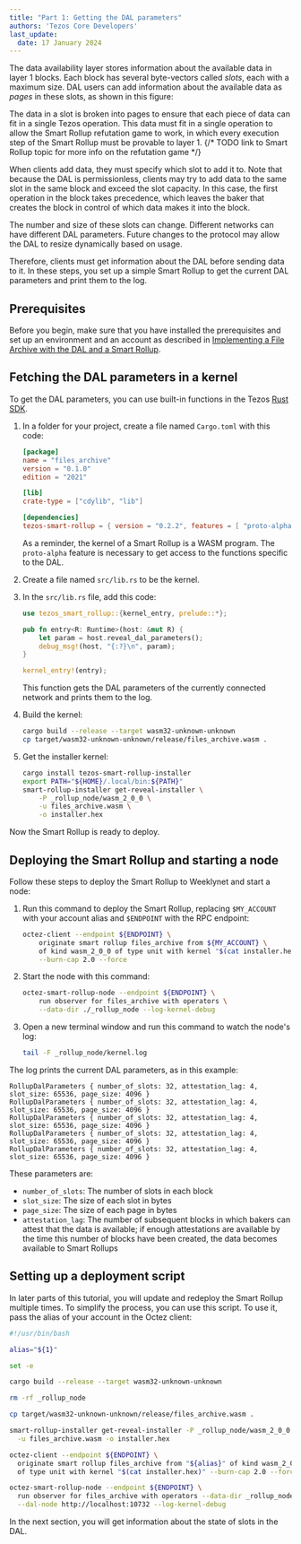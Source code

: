 ```yaml
---
title: "Part 1: Getting the DAL parameters"
authors: 'Tezos Core Developers'
last_update:
  date: 17 January 2024
---
```



The data availability layer stores information about the available data in layer 1 blocks.
Each block has several byte-vectors called _slots_, each with a maximum size.
DAL users can add information about the available data as _pages_ in these slots, as shown in this figure:

<LucidDiagram width="640px" height="480px" src="https://lucid.app/documents/embedded/46fa8412-8443-4491-82f6-305aafaf85f2" id="Hxs62lrO0C4d" />

The data in a slot is broken into pages to ensure that each piece of data can fit in a single Tezos operation.
This data must fit in a single operation to allow the Smart Rollup refutation game to work, in which every execution step of the Smart Rollup must be provable to layer 1.
{/* TODO link to Smart Rollup topic for more info on the refutation game */}

When clients add data, they must specify which slot to add it to.
Note that because the DAL is permissionless, clients may try to add data to the same slot in the same block and exceed the slot capacity.
In this case, the first operation in the block takes precedence, which leaves the baker that creates the block in control of which data makes it into the block.

The number and size of these slots can change.
Different networks can have different DAL parameters.
Future changes to the protocol may allow the DAL to resize dynamically based on usage.

Therefore, clients must get information about the DAL before sending data to it.
In these steps, you set up a simple Smart Rollup to get the current DAL parameters and print them to the log.

## Prerequisites

Before you begin, make sure that you have installed the prerequisites and set up an environment and an account as described in [Implementing a File Archive with the DAL and a Smart Rollup](../build-files-archive-with-dal).

## Fetching the DAL parameters in a kernel

To get the DAL parameters, you can use built-in functions in the Tezos [Rust SDK](https://crates.io/crates/tezos-smart-rollup).

1. In a folder for your project, create a file named `Cargo.toml` with this code:

   ```toml
   [package]
   name = "files_archive"
   version = "0.1.0"
   edition = "2021"

   [lib]
   crate-type = ["cdylib", "lib"]

   [dependencies]
   tezos-smart-rollup = { version = "0.2.2", features = [ "proto-alpha" ] }
   ```

   As a reminder, the kernel of a Smart Rollup is a WASM program.
   The `proto-alpha` feature is necessary to get access to the functions specific to the DAL.

1. Create a file named `src/lib.rs` to be the kernel.

1. In the `src/lib.rs` file, add this code:

   ```rust
   use tezos_smart_rollup::{kernel_entry, prelude::*};

   pub fn entry<R: Runtime>(host: &mut R) {
       let param = host.reveal_dal_parameters();
       debug_msg!(host, "{:?}\n", param);
   }

   kernel_entry!(entry);
   ```

   This function gets the DAL parameters of the currently connected network and prints them to the log.

1. Build the kernel:

   ```bash
   cargo build --release --target wasm32-unknown-unknown
   cp target/wasm32-unknown-unknown/release/files_archive.wasm .
   ```

1. Get the installer kernel:

   ```bash
   cargo install tezos-smart-rollup-installer
   export PATH="${HOME}/.local/bin:${PATH}"
   smart-rollup-installer get-reveal-installer \
       -P _rollup_node/wasm_2_0_0 \
       -u files_archive.wasm \
       -o installer.hex
   ```

Now the Smart Rollup is ready to deploy.

## Deploying the Smart Rollup and starting a node

Follow these steps to deploy the Smart Rollup to Weeklynet and start a node:

1. Run this command to deploy the Smart Rollup, replacing `$MY_ACCOUNT` with your account alias and `$ENDPOINT` with the RPC endpoint:

   ```bash
   octez-client --endpoint ${ENDPOINT} \
       originate smart rollup files_archive from ${MY_ACCOUNT} \
       of kind wasm_2_0_0 of type unit with kernel "$(cat installer.hex)" \
       --burn-cap 2.0 --force
   ```

1. Start the node with this command:

   ```bash
   octez-smart-rollup-node --endpoint ${ENDPOINT} \
       run observer for files_archive with operators \
       --data-dir ./_rollup_node --log-kernel-debug
   ```

1. Open a new terminal window and run this command to watch the node's log:

   ```bash
   tail -F _rollup_node/kernel.log
   ```

The log prints the current DAL parameters, as in this example:

```
RollupDalParameters { number_of_slots: 32, attestation_lag: 4, slot_size: 65536, page_size: 4096 }
RollupDalParameters { number_of_slots: 32, attestation_lag: 4, slot_size: 65536, page_size: 4096 }
RollupDalParameters { number_of_slots: 32, attestation_lag: 4, slot_size: 65536, page_size: 4096 }
RollupDalParameters { number_of_slots: 32, attestation_lag: 4, slot_size: 65536, page_size: 4096 }
RollupDalParameters { number_of_slots: 32, attestation_lag: 4, slot_size: 65536, page_size: 4096 }
```

These parameters are:

- `number_of_slots`: The number of slots in each block
- `slot_size`: The size of each slot in bytes
- `page_size`: The size of each page in bytes
- `attestation_lag`: The number of subsequent blocks in which bakers can attest that the data is available; if enough attestations are available by the time this number of blocks have been created, the data becomes available to Smart Rollups

## Setting up a deployment script

In later parts of this tutorial, you will update and redeploy the Smart Rollup multiple times.
To simplify the process, you can use this script.
To use it, pass the alias of your account in the Octez client:

```bash
#!/usr/bin/bash

alias="${1}"

set -e

cargo build --release --target wasm32-unknown-unknown

rm -rf _rollup_node

cp target/wasm32-unknown-unknown/release/files_archive.wasm .

smart-rollup-installer get-reveal-installer -P _rollup_node/wasm_2_0_0 \
  -u files_archive.wasm -o installer.hex

octez-client --endpoint ${ENDPOINT} \
  originate smart rollup files_archive from "${alias}" of kind wasm_2_0_0 \
  of type unit with kernel "$(cat installer.hex)" --burn-cap 2.0 --force

octez-smart-rollup-node --endpoint ${ENDPOINT} \
  run observer for files_archive with operators --data-dir _rollup_node \
  --dal-node http://localhost:10732 --log-kernel-debug
```

In the next section, you will get information about the state of slots in the DAL.
